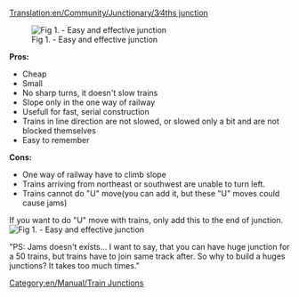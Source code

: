 [[Translation:en/Community/Junctionary/3∕4ths junction]]
{{en/Community/Junctionary/Navigation}}

[[File:en/Easy prejezd.jpeg|center|frame|Fig 1. - Easy and effective junction]]

'''Pros:'''
*Cheap
*Small
*No sharp turns, it doesn't slow trains
*Slope only in the one way of railway
*Usefull for fast, serial construction
*Trains in line direction are not slowed, or slowed only a bit and are not blocked themselves
*Easy to remember

'''Cons:'''
*One way of railway have to climb slope
*Trains arriving from northeast or southwest are unable to turn left.
*Trains cannot do "U" move(you can add it, but these "U" moves could cause jams)

If you want to do "U" move with trains, only add this to the end of junction.
[[File:en/Obraceni vlaku.jpeg|center|frame|Fig 1. - Easy and effective junction]]

"PS: Jams doesn't exists... I want to say, that you can have huge junction for a 50 trains, but trains have to join same track after. So why to build a huges junctions? It takes too much times."

[[Category:en/Manual/Train Junctions]]
